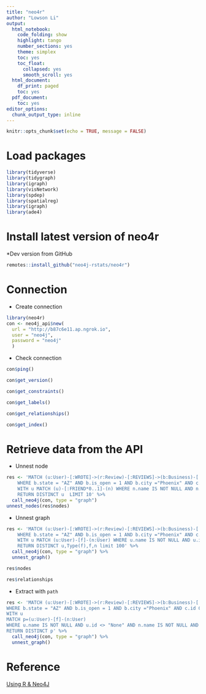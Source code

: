 ```yaml
---
title: "neo4r"
author: "Lowson Li"
output:
  html_notebook:
    code_folding: show
    highlight: tango
    number_sections: yes
    theme: simplex
    toc: yes
    toc_float:
      collapsed: yes
      smooth_scroll: yes
  html_document:
    df_print: paged
    toc: yes
  pdf_document:
    toc: yes
editor_options:
  chunk_output_type: inline
---
```


```r
knitr::opts_chunk$set(echo = TRUE, message = FALSE)
```

# Load packages
```r
library(tidyverse)
library(tidygraph)
library(igraph)
library(visNetwork)
library(spdep)
library(spatialreg)
library(igraph)
library(ade4)
```

# Install latest version of neo4r 

*Dev version from GitHub
```r
remotes::install_github("neo4j-rstats/neo4r")
```
# Connection 

* Create connection 
```r
library(neo4r)
con <- neo4j_api$new(
  url = "http://b87c6e11.ap.ngrok.io",
  user = "neo4j", 
  password = "neo4j"
  )
```

* Check connection 

```r
con$ping()
```
```r
con$get_version()
```
```r
con$get_constraints()
```
```r
con$get_labels()
```
```r
con$get_relationships()
```

```r
con$get_index()
```

# Retrieve data from the API

* Unnest node 
```r
res <- 'MATCH (u:User)-[:WROTE]->(r:Review)-[:REVIEWS]->(b:Business)-[:IN_CATEGORY]->(c:Category) 
	WHERE b.state = "AZ" AND b.is_open = 1 AND b.city ="Phoenix" AND c.id CONTAINS "Restaurant" 
	WITH u MATCH (u)-[:FRIEND*0..1]-(n) WHERE n.name IS NOT NULL AND n.id <> "None" 
	RETURN DISTINCT u  LIMIT 10' %>%
  call_neo4j(con, type = "graph")
unnest_nodes(res$nodes)
```

* Unnest graph
```r
res <- 'MATCH (u:User)-[:WROTE]->(r:Review)-[:REVIEWS]->(b:Business)-[:IN_CATEGORY]->(c:Category) 
	WHERE b.state = "AZ" AND b.is_open = 1 AND b.city ="Phoenix" AND c.id CONTAINS "Restaurant" 
	WITH u MATCH (u:User)-[f]-(n:User) WHERE u.name IS NOT NULL AND u.id <> "None" AND n.name IS NOT NULL AND n.id <> "None"
	RETURN DISTINCT u,Type(f),f,n limit 100' %>%
  call_neo4j(con, type = "graph") %>%
  unnest_graph()
```
```r
res$nodes
```

```r
res$relationships
```

* Extract with `path`

```r
res <- 'MATCH (u:User)-[:WROTE]->(r:Review)-[:REVIEWS]->(b:Business)-[:IN_CATEGORY]->(c:Category) 
WHERE b.state = "AZ" AND b.is_open = 1 AND b.city ="Phoenix" AND c.id CONTAINS "Restaurant" 
WITH u 
MATCH p=(u:User)-[f]-(n:User) 
WHERE u.name IS NOT NULL AND u.id <> "None" AND n.name IS NOT NULL AND n.id <> "None"
RETURN DISTINCT p' %>%
  call_neo4j(con, type = "graph") %>%
  unnest_graph()
```




# Reference 
[Using R & Neo4J](https://neo4j-rstats.github.io/user-guide/)
